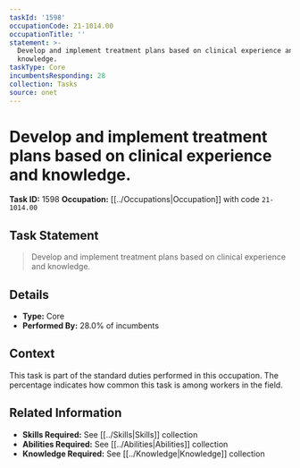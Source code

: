 ```yaml
---
taskId: '1598'
occupationCode: 21-1014.00
occupationTitle: ''
statement: >-
  Develop and implement treatment plans based on clinical experience and
  knowledge.
taskType: Core
incumbentsResponding: 28
collection: Tasks
source: onet
---
```

# Develop and implement treatment plans based on clinical experience and knowledge.

**Task ID:** 1598
**Occupation:** [[../Occupations|Occupation]] with code `21-1014.00`

## Task Statement

> Develop and implement treatment plans based on clinical experience and knowledge.

## Details

- **Type:** Core
- **Performed By:** 28.0% of incumbents

## Context

This task is part of the standard duties performed in this occupation. The percentage indicates how common this task is among workers in the field.

## Related Information

- **Skills Required:** See [[../Skills|Skills]] collection
- **Abilities Required:** See [[../Abilities|Abilities]] collection
- **Knowledge Required:** See [[../Knowledge|Knowledge]] collection
